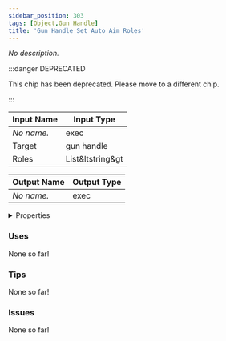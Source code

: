 ```yaml
---
sidebar_position: 303
tags: [Object,Gun Handle]
title: 'Gun Handle Set Auto Aim Roles'
---
```


*No description.*

:::danger DEPRECATED

This chip has been deprecated. Please move to a different chip.

:::




<EsbSvg />

| Input Name | Input Type |
|-----------|-----------|
| *No name.* | exec |
| Target | gun handle |
| Roles | List&ltstring&gt |

| Output Name | Output Type |
|-----------|-----------|
| *No name.* | exec |


<details>
  <summary>Properties</summary>
  <div>
    <div>
    <table>
      <thead>
        <tr>
          <th>Is beta required?</th>
          <th>✅</th>
        </tr>
        <tr>
          <th>Is this chip a trolling risk?</th>
          <th>❌</th>
        </tr>
        <tr>
          <th>Is this chip a role assignment risk?</th>
          <th>❌</th>
        </tr>
        <tr>
          <th>Chip UUID</th>
          <th>e9c22501-3d32-4f9e-a6fb-322bad4eaca1</th>
        </tr>
      </thead>
    </table>
    </div>
  </div>
</details>

### Uses

None so far!

### Tips

None so far!

### Issues

None so far!